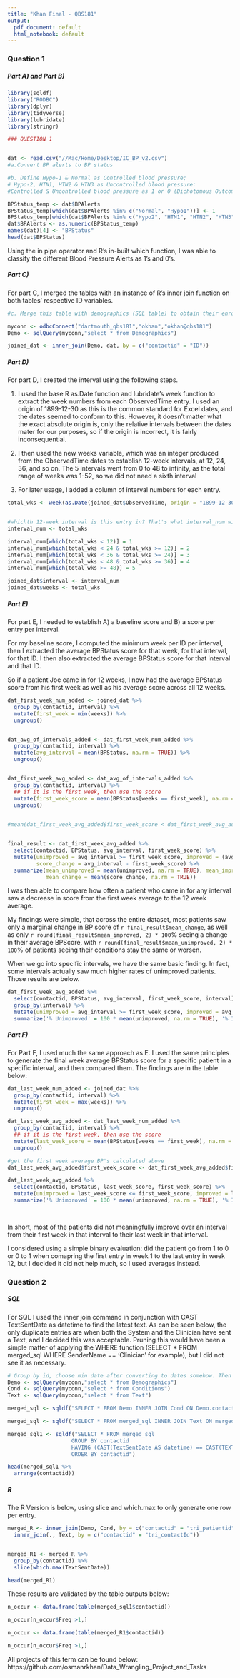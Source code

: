```yaml
---
title: "Khan Final - QBS181"
output:
  pdf_document: default
  html_notebook: default
---
```

### Question 1
##### Part A) and Part B)
```r
library(sqldf)
library("RODBC")
library(dplyr)
library(tidyverse)
library(lubridate)
library(stringr)
```

```r
### QUESTION 1


dat <- read.csv("//Mac/Home/Desktop/IC_BP_v2.csv")
#a.Convert BP alerts to BP status

#b.	Define Hypo-1 & Normal as Controlled blood pressure; 
# Hypo-2, HTN1, HTN2 & HTN3 as Uncontrolled blood pressure: 
#Controlled & Uncontrolled blood pressure as 1 or 0 (Dichotomous Outcomes) 

BPStatus_temp <- dat$BPAlerts
BPStatus_temp[which(dat$BPAlerts %in% c("Normal", "Hypo1"))] <- 1
BPStatus_temp[which(dat$BPAlerts %in% c("Hypo2", "HTN1", "HTN2", "HTN3"))] <- 0
dat$BPAlerts <- as.numeric(BPStatus_temp)
names(dat)[4] <- "BPStatus"
head(dat$BPStatus)
```
Using the in pipe operator and R's in-built which function, I was able to classify the different Blood Pressure Alerts as 1's and 0's.
\newpage


##### Part C)

For part C, I merged the tables with an instance of R's inner join function on both tables' respective ID variables.
```r
#c.	Merge this table with demographics (SQL table) to obtain their enrollment dates

myconn <- odbcConnect("dartmouth_qbs181","okhan","okhan@qbs181")
Demo <- sqlQuery(myconn,"select * from Demographics")

joined_dat <- inner_join(Demo, dat, by = c("contactid" = "ID"))

```

\newpage

##### Part D)

For part D, I created the interval using the following steps.

1. I used the base R as.Date function and lubridate's week function to extract the week numbers from each ObservedTime entry. I used an origin of 1899-12-30 as this is the common standard for Excel dates, and the dates seemed to conform to this. However, it doesn't matter what the exact absolute origin is, only the relative intervals between the dates mater for our purposes, so if the origin is incorrect, it is fairly inconsequential.

2. I then used the new weeks variable, which was an integer produced from the ObservedTime dates to establish 12-week intervals, at 12, 24, 36, and so on. The 5 intervals went from 0 to 48 to infinity, as the total range of weeks was 1-52, so we did not need a sixth interval

3. For later usage, I added a column of interval numbers for each entry.
```r
total_wks <- week(as.Date(joined_dat$ObservedTime, origin = "1899-12-30"))


#whichth 12-week interval is this entry in? That's what interval_num will show.
interval_num <- total_wks

interval_num[which(total_wks < 12)] = 1
interval_num[which(total_wks < 24 & total_wks >= 12)] = 2
interval_num[which(total_wks < 36 & total_wks >= 24)] = 3
interval_num[which(total_wks < 48 & total_wks >= 36)] = 4
interval_num[which(total_wks >= 48)] = 5

joined_dat$interval <- interval_num
joined_dat$weeks <- total_wks
```
\newpage

##### Part E)

For part E, I needed to establish A) a baseline score and B) a score per entry per interval.

For my baseline score, I computed the minimum week per ID per interval, then I extracted the average BPStatus score for that week, for that interval, for that ID. I then also extracted the average BPStatus score for that interval and that ID.

So if a patient Joe came in for 12 weeks, I now had the average BPStatus score from his first week as well as his average score across all 12 weeks.


```r
dat_first_week_num_added <- joined_dat %>%
  group_by(contactid, interval) %>%
  mutate(first_week = min(weeks)) %>%
  ungroup()


dat_avg_of_intervals_added <- dat_first_week_num_added %>%
  group_by(contactid, interval) %>%
  mutate(avg_interval = mean(BPStatus, na.rm = TRUE)) %>%
  ungroup()


dat_first_week_avg_added <- dat_avg_of_intervals_added %>%
  group_by(contactid, interval) %>%
  ## if it is the first week, then use the score
  mutate(first_week_score = mean(BPStatus[weeks == first_week], na.rm = TRUE)) %>%
  ungroup()
  

#mean(dat_first_week_avg_added$first_week_score < dat_first_week_avg_added$avg_interval, na.rm = TRUE) 


final_result <- dat_first_week_avg_added %>%
  select(contactid, BPStatus, avg_interval, first_week_score) %>%
  mutate(unimproved = avg_interval >= first_week_score, improved = (avg_interval < first_week_score),
         score_change = avg_interval - first_week_score) %>%
  summarize(mean_unimproved = mean(unimproved, na.rm = TRUE), mean_improved = mean(improved, na.rm = TRUE),
            mean_change = mean(score_change, na.rm = TRUE))

```
I was then able to compare how often a patient who came in for any interval saw a decrease in score from the first week average to the 12 week average. 

My findings were simple, that across the entire dataset, most patients saw only a marginal change in BP score of `r final_result$mean_change`, as well as only `r round(final_result$mean_improved, 2) * 100`% seeing a change in their average BPScore, with `r round(final_result$mean_unimproved, 2) * 100`% of patients seeing their conditions stay the same or worsen.

When we go into specific intervals, we have the same basic finding. In fact, some intervals actually saw much higher rates of unimproved patients. Those results are below.

```r
dat_first_week_avg_added %>%
  select(contactid, BPStatus, avg_interval, first_week_score, interval) %>%
  group_by(interval) %>%
  mutate(unimproved = avg_interval >= first_week_score, improved = avg_interval < first_week_score, score_change = avg_interval - first_week_score) %>%
  summarize('% Unimproved' = 100 * mean(unimproved, na.rm = TRUE), '% Improved' = 100 * mean(improved, na.rm = TRUE), 'Average BPStatus Change' = mean(score_change, na.rm = TRUE))
```
\newpage

##### Part F)

For Part F, I used much the same approach as E. I used the same principles to generate the final week average BPStatus score for a specific patient in a specific interval, and then compared them. The findings are in the table below:

```r
dat_last_week_num_added <- joined_dat %>%
  group_by(contactid, interval) %>%
  mutate(first_week = max(weeks)) %>%
  ungroup()

dat_last_week_avg_added <- dat_last_week_num_added %>%
  group_by(contactid, interval) %>%
  ## if it is the first week, then use the score
  mutate(last_week_score = mean(BPStatus[weeks == first_week], na.rm = TRUE)) %>%
  ungroup()

#get the first week average BP's calculated above
dat_last_week_avg_added$first_week_score <- dat_first_week_avg_added$first_week_score

dat_last_week_avg_added %>%
  select(contactid, BPStatus, last_week_score, first_week_score) %>%
  mutate(unimproved = last_week_score <= first_week_score, improved = last_week_score > first_week_score, score_change = last_week_score - first_week_score) %>%
  summarize('% Unimproved' = 100 * mean(unimproved, na.rm = TRUE), '% Improved' = 100 * mean(improved, na.rm = TRUE), 'Average Score Change' = mean(score_change, na.rm = TRUE))

 
```
In short, most of the patients did not meaningfully improve over an interval from their first week in that interval to their last week in that interval.

I considered using a simple binary evaluation: did the patient go from 1 to 0 or 0 to 1 when comapring the first entry in week 1 to the last entry in week 12, but I decided it did not help much, so I used averages instead.
\newpage

### Question 2

##### SQL 
For SQL I used the inner join command in conjunction with CAST TextSentDate as datetime to find the latest text. As can be seen below, the only duplicate entries are when both the System and the Clinician have sent a Text, and I decided this was acceptable. Pruning this would have been a simple matter of applying the WHERE function (SELECT * FROM merged_sql WHERE SenderName == 'Clinician' for example), but I did not see it as necessary.
```r
# Group by id, choose min date after converting to dates somehow. Then only select those that are equl to min date using a filter
Demo <- sqlQuery(myconn,"select * from Demographics")
Cond <- sqlQuery(myconn,"select * from Conditions")
Text <- sqlQuery(myconn,"select * from Text")

merged_sql <- sqldf("SELECT * FROM Demo INNER JOIN Cond ON Demo.contactid = Cond.tri_patientid;")

merged_sql <- sqldf("SELECT * FROM merged_sql INNER JOIN Text ON merged_sql.contactid = Text.tri_contactid")

merged_sql1 <- sqldf("SELECT * FROM merged_sql 
                    GROUP BY contactid
                    HAVING (CAST(TextSentDate AS datetime) == CAST(TEXTSENTDATE AS datetime))
                    ORDER BY contactid")

head(merged_sql1 %>%
  arrange(contactid))
```


##### R
The R Version is below, using slice and which.max to only generate one row per entry.

```r

merged_R <- inner_join(Demo, Cond, by = c("contactid" = "tri_patientid")) %>% 
  inner_join(., Text, by = c("contactid" = "tri_contactId"))


merged_R1 <- merged_R %>%
  group_by(contactid) %>%
  slice(which.max(TextSentDate))

head(merged_R1)
```

These results are validated by the table outputs below:
```r
n_occur <- data.frame(table(merged_sql1$contactid))

n_occur[n_occur$Freq >1,]

n_occur <- data.frame(table(merged_R1$contactid))

n_occur[n_occur$Freq >1,]

```


All projects of this term can be found below:
https://github.com/osmanrkhan/Data_Wrangling_Project_and_Tasks





